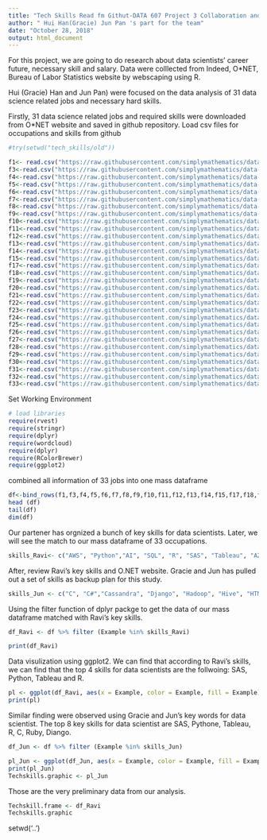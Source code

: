 ---
title: "Tech Skills Read fm Githut-DATA 607 Project 3 Collaboration and Team Work"
author: " Hui Han(Gracie) Jun Pan 's part for the team"
date: "October 28, 2018"
output: html_document
---

For this project, we are going to do research about data scientists' career future, necessary skill and salary.
Data were colllected from Indeed, O*NET, Bureau of Labor Statistics website by webscaping using R.

Hui (Gracie) Han and Jun Pan) were focused on the data analysis of 31 data science related jobs and necessary hard skills.

Firstly, 31 data science related jobs and required skills were downloaded from O*NET website and saved in github repository.
Load csv files for occupations and skills from github

```{r}
#try(setwd("tech_skills/old"))
```

```{r}
f1<- read.csv("https://raw.githubusercontent.com/simplymathematics/data-skills/master/tech_skills/old/technology_skills_11-3111-00.csv")
f3<-read.csv("https://raw.githubusercontent.com/simplymathematics/data-skills/master/tech_skills/old/technology_skills_13-1141-00.csv")
f4<-read.csv("https://raw.githubusercontent.com/simplymathematics/data-skills/master/tech_skills/old/technology_skills_13-1161-00.csv")
f5<-read.csv("https://raw.githubusercontent.com/simplymathematics/data-skills/master/tech_skills/old/technology_skills_13-2011-02.csv")
f6<-read.csv("https://raw.githubusercontent.com/simplymathematics/data-skills/master/tech_skills/old/technology_skills_13-2041-00.csv")
f7<-read.csv("https://raw.githubusercontent.com/simplymathematics/data-skills/master/tech_skills/old/technology_skills_13-2051-00.csv")
f8<-read.csv("https://raw.githubusercontent.com/simplymathematics/data-skills/master/tech_skills/old/technology_skills_13-2053-00.csv")
f9<-read.csv("https://raw.githubusercontent.com/simplymathematics/data-skills/master/tech_skills/old/technology_skills_13-2099-02.csv")
f10<-read.csv("https://raw.githubusercontent.com/simplymathematics/data-skills/master/tech_skills/old/technology_skills_15-1111-00.csv")
f11<-read.csv("https://raw.githubusercontent.com/simplymathematics/data-skills/master/tech_skills/old/technology_skills_15-1121-00.csv")
f12<-read.csv("https://raw.githubusercontent.com/simplymathematics/data-skills/master/tech_skills/old/technology_skills_15-1131-00.csv")
f13<-read.csv("https://raw.githubusercontent.com/simplymathematics/data-skills/master/tech_skills/old/technology_skills_15-1133-00.csv")
f14<-read.csv("https://raw.githubusercontent.com/simplymathematics/data-skills/master/tech_skills/old/technology_skills_15-1134-00.csv")
f15<-read.csv("https://raw.githubusercontent.com/simplymathematics/data-skills/master/tech_skills/old/technology_skills_15-1141-00.csv")
f17<-read.csv("https://raw.githubusercontent.com/simplymathematics/data-skills/master/tech_skills/old/technology_skills_15-2021-00.csv")
f18<-read.csv("https://raw.githubusercontent.com/simplymathematics/data-skills/master/tech_skills/old/technology_skills_15-2031-00.csv")
f19<-read.csv("https://raw.githubusercontent.com/simplymathematics/data-skills/master/tech_skills/old/technology_skills_15-2041-00.csv")
f20<-read.csv("https://raw.githubusercontent.com/simplymathematics/data-skills/master/tech_skills/old/technology_skills_15-2041-01.csv")
f21<-read.csv("https://raw.githubusercontent.com/simplymathematics/data-skills/master/tech_skills/old/technology_skills_15-2041-02.csv")
f22<-read.csv("https://raw.githubusercontent.com/simplymathematics/data-skills/master/tech_skills/old/technology_skills_19-2099-01.csv")
f23<-read.csv("https://raw.githubusercontent.com/simplymathematics/data-skills/master/tech_skills/old/technology_skills_19-3011-00.csv")
f24<-read.csv("https://raw.githubusercontent.com/simplymathematics/data-skills/master/tech_skills/old/technology_skills_19-3022-00.csv")
f25<-read.csv("https://raw.githubusercontent.com/simplymathematics/data-skills/master/tech_skills/old/technology_skills_19-4061-00.csv")
f26<-read.csv("https://raw.githubusercontent.com/simplymathematics/data-skills/master/tech_skills/old/technology_skills_25-1021-00.csv")
f27<-read.csv("https://raw.githubusercontent.com/simplymathematics/data-skills/master/tech_skills/old/technology_skills_27-4011-00.csv")
f28<-read.csv("https://raw.githubusercontent.com/simplymathematics/data-skills/master/tech_skills/old/technology_skills_27-4012-00.csv")
f29<-read.csv("https://raw.githubusercontent.com/simplymathematics/data-skills/master/tech_skills/old/technology_skills_43-9011-00.csv")
f30<-read.csv("https://raw.githubusercontent.com/simplymathematics/data-skills/master/tech_skills/old/technology_skills_49-2011-00.csv")
f31<-read.csv("https://raw.githubusercontent.com/simplymathematics/data-skills/master/tech_skills/old/technology_skills_25-9011-00.csv")
f32<-read.csv("https://raw.githubusercontent.com/simplymathematics/data-skills/master/tech_skills/old/technology_skills_15-1151-00.csv")
f33<-read.csv("https://raw.githubusercontent.com/simplymathematics/data-skills/master/tech_skills/old/technology_skills_15-2011-00.csv")
```



Set Working Environment
```{r, include=FALSE}
# load libraries
require(rvest)
require(stringr)
require(dplyr)
require(wordcloud)
require(dplyr)
require(RColorBrewer)
require(ggplot2)
```



combined all information of 33 jobs into one mass dataframe 
```{r}
df<-bind_rows(f1,f3,f4,f5,f6,f7,f8,f9,f10,f11,f12,f13,f14,f15,f17,f18,f19,f20,f21,f22,f23,f24,f25,f26,f27,f28,f29,f30, f31, f32, f33)
head (df)
tail(df)
dim(df)
```

Our partener has orgnized a bunch of key skills for data scientists.  Later, we will see the match to our mass dataframe of 33 occupations.
```{r}
skills_Ravi<- c("AWS", "Python","AI", "SQL", "R", "SAS", "Tableau", "AZURE", "SparkML", "Spark","Hadoop", "Machine Learning", "Shiny","Statistics","Probability")
```

After, review Ravi's key skills and O.NET website.  Gracie and Jun has pulled out a set of skills as backup plan for this study.
```{r}
skills_Jun <- c("C", "C#","Cassandra", "Django", "Hadoop", "Hive", "HTML", "Java", "MangoDB", "Matlab", "Python", "Pig", "SAS", "R",  "Ruby", "SAS", "SQL", "Statistics","Tableau","Teradata")
```

Using the filter function of dplyr packge to get the data of our mass dataframe matched with Ravi's key skills.
```{r}
df_Ravi <- df %>% filter (Example %in% skills_Ravi)
```

```{r}
print(df_Ravi)
```


Data visulization using ggplot2.  We can find that according to Ravi's skills, we can find that the top 4 skills for data scientists are the follwoing: SAS, Python, Tableau and R.
```{r}
pl <- ggplot(df_Ravi, aes(x = Example, color = Example, fill = Example)) + geom_bar()
print(pl)
```

Similar finding were observed using Gracie and Jun's key words for data scientist.  The top 8 key skills for data scientist are SAS, Pythone, Tableau, R, C, Ruby, Diango.  
```{r}
df_Jun <- df %>% filter (Example %in% skills_Jun)
```


```{r}
pl_Jun <- ggplot(df_Jun, aes(x = Example, color = Example, fill = Example)) + geom_bar()
print(pl_Jun)
Techskills.graphic <- pl_Jun
```

Those are the very preliminary data from our analysis.  
```{r}
Techskill.frame <- df_Ravi
Techskills.graphic
```



setwd('..')

